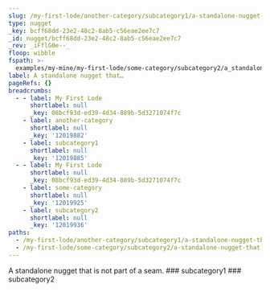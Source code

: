 ```yaml
---
slug: /my-first-lode/another-category/subcategory1/a-standalone-nugget-that...
type: nugget
_key: bcff68dd-23e2-48c2-8ab5-c56eae2ee7c7
_id: nugget/bcff68dd-23e2-48c2-8ab5-c56eae2ee7c7
_rev: _iFflG0e--_
floop: wibble
fspath: >-
  examples/my-mine/my-first-lode/some-category/subcategory2/a_standalone_nugget.md
label: A standalone nugget that…
pageRefs: {}
breadcrumbs:
  - - label: My First Lode
      shortlabel: null
      _key: 08bcf93d-ed39-4d34-889b-5d3271074f7c
    - label: another-category
      shortlabel: null
      _key: '12019882'
    - label: subcategory1
      shortlabel: null
      _key: '12019885'
  - - label: My First Lode
      shortlabel: null
      _key: 08bcf93d-ed39-4d34-889b-5d3271074f7c
    - label: some-category
      shortlabel: null
      _key: '12019925'
    - label: subcategory2
      shortlabel: null
      _key: '12019936'
paths:
  - /my-first-lode/another-category/subcategory1/a-standalone-nugget-that...
  - /my-first-lode/some-category/subcategory2/a-standalone-nugget-that...
---
```


<NuggetArea>
<Nugget slug="/my-first-lode/another-category/subcategory1/a-standalone-nugget-that..." type="nugget" _key="bcff68dd-23e2-48c2-8ab5-c56eae2ee7c7" _id="nugget/bcff68dd-23e2-48c2-8ab5-c56eae2ee7c7" _rev="_iFflG0e--_" floop="wibble" fspath="examples/my-mine/my-first-lode/some-category/subcategory2/a_standalone_nugget.md" label="A standalone nugget that…" paths="/my-first-lode/another-category/subcategory1/a-standalone-nugget-that...,/my-first-lode/some-category/subcategory2/a-standalone-nugget-that...">
<NuggetBody>
A standalone nugget that is not part of a seam.

</NuggetBody>
<Breadcrumbs>
<Crumbs>
<Crumb _key="08bcf93d-ed39-4d34-889b-5d3271074f7c" label="My First Lode" /><Crumb _key="12019882" label="another-category" /><Crumb _key="12019885" label="subcategory1" />
</Crumbs>
<Crumbs>
<Crumb _key="08bcf93d-ed39-4d34-889b-5d3271074f7c" label="My First Lode" /><Crumb _key="12019925" label="some-category" /><Crumb _key="12019936" label="subcategory2" />
</Crumbs>
</Breadcrumbs>
</Nugget>

<NuggetsInbound>
</NuggetsInbound>
<NuggetsOutbound>
</NuggetsOutbound>
</NuggetArea>
<PassagesInbound>
<Passage direction="inbound" type="passage" _key="12019885" _id="passage/12019885" _rev="_iFflGzy---" label="subcategory1" passage="subcategory1" fspath="examples/my-mine/my-first-lode/another-category/subcategory1" paths="/my-first-lode/another-category/subcategory1" slug="/my-first-lode/another-category/subcategory1">
<NuggetBody>
### subcategory1

</NuggetBody>
<Breadcrumbs>
<Crumbs>
<Crumb _key="08bcf93d-ed39-4d34-889b-5d3271074f7c" label="My First Lode" /><Crumb _key="12019882" label="another-category" />
</Crumbs>
</Breadcrumbs>
</Passage>

<Passage direction="inbound" type="passage" _key="12019936" _id="passage/12019936" _rev="_iFflG0e---" label="subcategory2" passage="subcategory2" fspath="examples/my-mine/my-first-lode/some-category/subcategory2" paths="/my-first-lode/some-category/subcategory2" slug="/my-first-lode/some-category/subcategory2">
<NuggetBody>
### subcategory2

</NuggetBody>
<Breadcrumbs>
<Crumbs>
<Crumb _key="08bcf93d-ed39-4d34-889b-5d3271074f7c" label="My First Lode" /><Crumb _key="12019925" label="some-category" />
</Crumbs>
</Breadcrumbs>
</Passage>

</PassagesInbound>
<PassagesOutbound>
</PassagesOutbound>